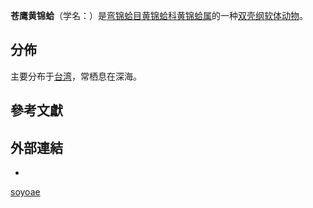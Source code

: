 {{Speciesbox
 | taxon = Neilonella soyoae
 | authority = Habe, 1958
}}

'''苍鹰黄锦蛤'''（学名：''{{lang|la|Neilonella soyoae}}''）是[[弯锦蛤目|弯锦蛤目]][[黄锦蛤科|黄锦蛤科]][[黄锦蛤属|黄锦蛤属]]的一种[[双壳纲|双壳纲]][[软体动物|软体动物]]{{r|shell_3476|WoRMS_506265}}。

==分佈==
主要分布于[[台湾|台湾]]{{r|shell_3476}}，常栖息在深海{{r|shell_3476}}。

==參考文獻==
{{reflist |refs=
<ref name="shell_3476">{{cite web
 |url=http://shell.sinica.edu.tw/chinese/shellbase_detail.php?science_no=3476
 |title=国际贝库：苍鹰黄锦蛤
 |publisher=台湾贝类资料库
 |access-date=2019-08-22
 |language=zh-hant
 |archive-date=2016-03-04
 |archive-url=https://web.archive.org/web/20160304194432/http://shell.sinica.edu.tw/chinese/shellbase_detail.php?science_no=3476
 |dead-url=no
 }}</ref>
<ref name="WoRMS_506265">{{WoRMS |id=506265
 |title=''Neilonella soyoae'' Habe, 1958 |db=MolluscaBase
 |date=2010-08-18 |access-date=2019-08-22 }}</ref>
}}

==外部連結==
{{commonscat|Neilonella soyoae}}
*{{Wikispecies-inline|Neilonella soyoae}}
{{Mollusc-stub}}{{Taxonbar}}
[[Category:黄锦蛤属|soyoae]]